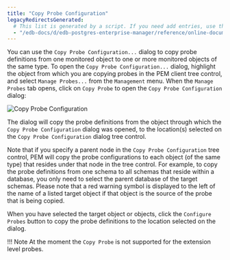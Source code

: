 ```yaml
---
title: "Copy Probe Configuration"
legacyRedirectsGenerated:
  # This list is generated by a script. If you need add entries, use the `legacyRedirects` key.
  - "/edb-docs/d/edb-postgres-enterprise-manager/reference/online-documentation/8.0/copy_probe_config.html"
---
```


<div id="copy_probe_config" class="registered_link"></div>

You can use the `Copy Probe Configuration...` dialog to copy probe definitions from one monitored object to one or more monitored objects of the same type. To open the `Copy Probe Configuration...` dialog, highlight the object from which you are copying probes in the PEM client tree control, and select `Manage Probes...` from the `Management` menu. When the `Manage Probes` tab opens, click on `Copy Probe` to open the `Copy Probe Configuration` dialog:

![Copy Probe Configuration](../../images/copy_probe_config.png)

The dialog will copy the probe definitions from the object through which the `Copy Probe Configuration` dialog was opened, to the location(s) selected on the `Copy Probe Configuration` dialog tree control.

Note that if you specify a parent node in the `Copy Probe Configuration` tree control, PEM will copy the probe configurations to each object (of the same type) that resides under that node in the tree control. For example, to copy the probe definitions from one schema to all schemas that reside within a database, you only need to select the parent database of the target schemas. Please note that a red warning symbol is displayed to the left of the name of a listed target object if that object is the source of the probe that is being copied.

When you have selected the target object or objects, click the `Configure Probes` button to copy the probe definitions to the location selected on the dialog.

!!! Note
    At the moment the `Copy Probe` is not supported for the extension level probes.